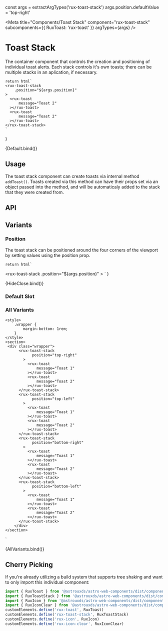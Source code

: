 const args = extractArgTypes('rux-toast-stack')
args.position.defaultValue = 'top-right'

<Meta
    title="Components/Toast Stack"
    component="rux-toast-stack"
    subcomponents={{
        RuxToast: 'rux-toast'
    }}
    argTypes={args}
/>

# Toast Stack

The container component that controls the creation and positioning of individual toast alerts. Each stack controls it's own toasts; there can be multiple stacks in an aplication, if necessary.

    return html`
    <rux-toast-stack
        .position="${args.position}"
    >
      <rux-toast
          message="Toast 2"
      ></rux-toast>
      <rux-toast
          message="Toast 2"
      ></rux-toast>
    </rux-toast-stack>
    `
}

<Canvas>
    <Story
        name="Default"
        height="300px"
        args={{
            position: 'top-right',
        }}
    >
        {Default.bind()}
    </Story>
</Canvas>

## Usage

The toast stack component can create toasts via internal method `addToast()`. Toasts created via this method can have their props set via an object passed into the method, and will be automaticaly added to the stack that they were created from.

## API

<ArgsTable of="rux-toast-stack" />

## Variants

### Position

The toast stack can be positioned around the four corners of the viewport by setting values using the position prop.

    return html`
  <rux-toast-stack
        .position="${args.position}"
    >
      <rux-toast
          message="Toast 2"
      ></rux-toast>
      <rux-toast
          message="Toast 2"
      ></rux-toast>
  </rux-toast-stack>
    `
}

<Canvas>
    <Story
        args={{
            position: 'top-right',
        }}
        name="Position"
        height="300px"
    >
        {HideClose.bind()}
    </Story>
</Canvas>

### Default Slot

### All Variants

    <style>
        .wrapper {
            margin-bottom: 1rem;
        }
    </style>
    <section>
     <div class="wrapper">
          <rux-toast-stack
                position="top-right"
            >
              <rux-toast
                  message="Toast 1"
              ></rux-toast>
              <rux-toast
                  message="Toast 2"
              ></rux-toast>
          </rux-toast-stack>
          <rux-toast-stack
                position="top-left"
            >
              <rux-toast
                  message="Toast 1"
              ></rux-toast>
              <rux-toast
                  message="Toast 2"
              ></rux-toast>
          </rux-toast-stack>
          <rux-toast-stack
                position="bottom-right"
            >
              <rux-toast
                  message="Toast 1"
              ></rux-toast>
              <rux-toast
                  message="Toast 2"
              ></rux-toast>
          </rux-toast-stack>
          <rux-toast-stack
                position="bottom-left"
            >
              <rux-toast
                  message="Toast 1"
              ></rux-toast>
              <rux-toast
                  message="Toast 2"
              ></rux-toast>
          </rux-toast-stack>
        </div>
    </section>
`

<Canvas>
    <Story
        name="All Variants"
        height="500px"
        argTypes={{
            position: { table: { disable: true } },
        }}
    >
        {AllVariants.bind()}
    </Story>
</Canvas>

## Cherry Picking

If you're already utilizing a build system that supports tree shaking and want to only import this individual component:

```js
import { RuxToast } from '@astrouxds/astro-web-components/dist/components/rux-toast'
import { RuxToastStack } from '@astrouxds/astro-web-components/dist/components/rux-toast-stack'
import { RuxIcon } from '@astrouxds/astro-web-components/dist/components/rux-icon'
import { RuxIconClear } from '@astrouxds/astro-web-components/dist/components/rux-icon-clear'
customElements.define('rux-toast', RuxToast)
customElements.define('rux-toast-stack', RuxToastStack)
customElements.define('rux-icon', RuxIcon)
customElements.define('rux-icon-clear', RuxIconClear)
```
